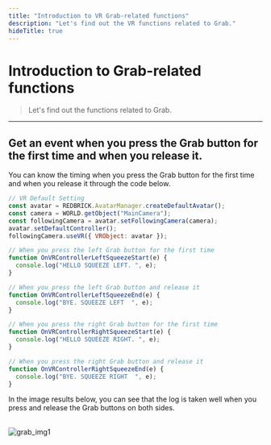 ```yaml
---
title: "Introduction to VR Grab-related functions"
description: "Let's find out the VR functions related to Grab."
hideTitle: true
---
```



# Introduction to Grab-related functions

> Let's find out the functions related to Grab.

---

## Get an event when you press the Grab button for the first time and when you release it.

You can know the timing when you press the Grab button for the first time and when you release it through the code below.

```js showLineNumbers
// VR Default Setting
const avatar = REDBRICK.AvatarManager.createDefaultAvatar();
const camera = WORLD.getObject("MainCamera");
const followingCamera = avatar.setFollowingCamera(camera);
avatar.setDefaultController();
followingCamera.useVR({ VRObject: avatar });

// When you press the left Grab button for the first time
function OnVRControllerLeftSqueezeStart(e) {
  console.log("HELLO SQUEEZE LEFT. ", e);
}

// When you press the left Grab button and release it
function OnVRControllerLeftSqueezeEnd(e) {
  console.log("BYE. SQUEEZE LEFT  ", e);
}

// When you press the right Grab button for the first time
function OnVRControllerRightSqueezeStart(e) {
  console.log("HELLO SQUEEZE RIGHT. ", e);
}

// When you press the right Grab button and release it
function OnVRControllerRightSqueezeEnd(e) {
  console.log("BYE. SQUEEZE RIGHT  ", e);
}
```

In the image results below, you can see that the log is taken well when you press and release the Grab buttons on both sides.<br/>

<br />
<img
  src="/images/snippet/vr/controller/grab/grab_img1.gif"
  alt="grab_img1"
  loading="lazy"
  decoding="async"
  style={{ width: "100%", height: "auto" }}
/>
